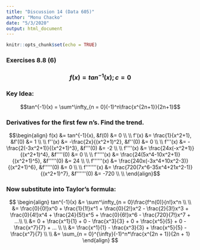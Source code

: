 ```yaml
---
title: "Discussion 14 (Data 605)"
author: "Monu Chacko"
date: "5/3/2020"
output: html_document
---
```


```r
knitr::opts_chunk$set(echo = TRUE)
```

### Exercises 8.8 (6)

### $$f(x) = tan^{-1}(x); c = 0$$

### Key Idea:

$$tan^{-1}(x) = \sum^\infty_{n = 0}(-1)^n\frac{x^{2n+1}}{2n+1}$$

### Derivatives for the first few n's. Find the trend.

$$\begin{align} f(x) &= tan^{-1}(x), &f(0) &= 0 \\ \\
f'(x) &= \frac{1}{x^2+1}, &f'(0) &= 1 \\ \\
f''(x) &= -\frac{2x}{(x^2+1)^2}, &f''(0) &= 0 \\ \\
f'''(x) &= -\frac{2(-3x^2+1)}{(x^2+1)^3}, &f'''(0) &= -2 \\ \\
f''''(x) &= \frac{24x(-x^2+1)}{(x^2+1)^4}, &f''''(0) &= 0 \\ \\
f'''''(x) &= \frac{24(5x^4-10x^2+1)}{(x^2+1)^5}, &f'''''(0) &= 24 \\ \\
f''''''(x) &= \frac{240x(-3x^4+10x^2-3)}{(x^2+1)^6}, &f'''''(0) &= 0 \\ \\
f'''''''(x) &= \frac{720(7x^6-35x^4+21x^2-1)}{(x^2+1)^7}, &f''''''(0) &= -720 \\ \\
\end{align}$$


### Now substitute into Taylor's formula:

$$ \begin{align}  tan^{-1}(x) &= \sum^\infty_{n = 0}\frac{f^n(0)}{n!}x^n  \\ \\ 
&= \frac{0}{0!}x^0 +  \frac{1}{1!}x^1 +  \frac{0}{2!}x^2 -  \frac{2}{3!}x^3 +   \frac{0}{4!}x^4 + \frac{24}{5!}x^5 + \frac{0}{6!}x^6 -  \frac{720}{7!}x^7 + ...\\ \\
&= 0 +  \frac{x^1}{1} + 0 -   \frac{x^3}{3} +  0 + \frac{x^5}{5}  + 0 - \frac{x^7}{7} + ... \\ \\ 
&=  \frac{x^1}{1} - \frac{x^3}{3} + \frac{x^5}{5} - \frac{x^7}{7} \\ \\
&= \sum_{n = 0}^{\infty}(-1)^n*\frac{x^{2n + 1}}{2n + 1} 
\end{align} $$




